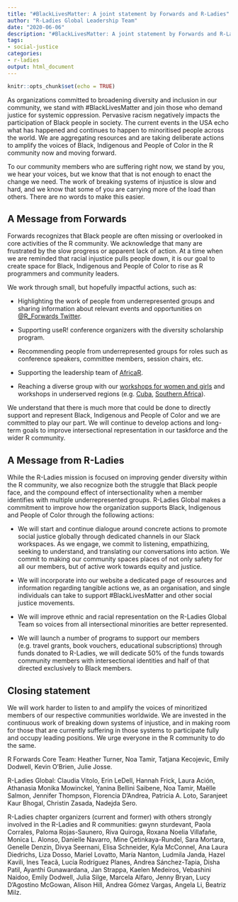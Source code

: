 ```yaml
---
title: "#BlackLivesMatter: A joint statement by Forwards and R-Ladies"
author: "R-Ladies Global Leadership Team"
date: "2020-06-06"
description: "#BlackLivesMatter: A joint statement by Forwards and R-Ladies"
tags: 
- social-justice
categories:
- r-ladies
output: html_document
---
```


```r
knitr::opts_chunk$set(echo = TRUE)
```

As organizations committed to broadening diversity and inclusion in our community, we stand with #BlackLivesMatter and join those who demand justice for systemic oppression. Pervasive racism negatively impacts the participation of Black people in society. The current events in the USA echo what has happened and continues to happen to minoritised people across the world. We are aggregating resources and are taking deliberate actions to amplify the voices of Black, Indigenous and People of Color in the R community now and moving forward.

To our community members who are suffering right now, we stand by you, we hear your voices, but we know that that is not enough to enact the change we need. The work of breaking systems of injustice is slow and hard, and we know that some of you are carrying more of the load than others. There are no words to make this easier.

## A Message from Forwards

Forwards recognizes that Black people are often missing or overlooked in core activities of the R community. We acknowledge that many are frustrated by the slow progress or apparent lack of action. At a time when we are reminded that racial injustice pulls people down, it is our goal to create space for Black, Indigenous and People of Color to rise as R programmers and community leaders.

We work through small, but hopefully impactful actions, such as:

* Highlighting the work of people from underrepresented groups and sharing information about relevant events and opportunities on [@R_Forwards Twitter](https://twitter.com/r_forwards).

* Supporting useR! conference organizers with the diversity scholarship program.

* Recommending people from underrepresented groups for roles such as conference speakers, committee members, session chairs, etc.

* Supporting the leadership team of [AfricaR](https://africa-r.org/).

* Reaching a diverse group with our [workshops for women and girls](https://forwards.github.io/blog/2019/09/22/workshops-for-women-and-girls/) and workshops in underserved regions (e.g. [Cuba](https://forwards.github.io/blog/2018/07/07/havanar/), [Southern Africa](https://forwards.github.io/blog/2020/05/25/southern-africa-project-2020/)).

We understand that there is much more that could be done to directly support and represent Black, Indigenous and People of Color and we are committed to play our part. We will continue to develop actions and long-term goals to improve intersectional representation in our taskforce and the wider R community.

## A Message from R-Ladies

While the R-Ladies mission is focused on improving gender diversity within the R community, we also recognize both the struggle that Black people face, and the compound effect of intersectionality when a member identifies with multiple underrepresented groups. R-Ladies Global makes a commitment to improve how the organization supports Black, Indigenous and People of Color through the following actions:

* We will start and continue dialogue around concrete actions to promote social justice globally through dedicated channels in our Slack workspaces. As we engage, we commit to listening, empathizing, seeking to understand, and translating our conversations into action. We commit to making our community spaces places of not only safety for all our members, but of active work towards equity and justice.

* We will incorporate into our website a dedicated page of resources and information regarding tangible actions we, as an organisation, and single individuals can take to support #BlackLivesMatter and other social justice movements.

* We will improve ethnic and racial representation on the R-Ladies Global Team so voices from all intersectional minorities are better represented.

* We will launch a number of programs to support our members (e.g. travel grants, book vouchers, educational subscriptions) through funds donated to R-Ladies, we will dedicate 50% of the funds towards community members with intersectional identities and half of that directed exclusively to Black members.


## Closing statement 

We will work harder to listen to and amplify the voices of minoritized members of our respective communities worldwide. We are invested in the continuous work of breaking down systems of injustice, and in making room for those that are currently suffering in those systems to participate fully and occupy leading positions. We urge everyone in the R community to do the same.

R Forwards Core Team: Heather Turner, Noa Tamir, Tatjana Kecojevic, Emily Dodwell, Kevin O’Brien, Julie Josse.

R-Ladies Global: Claudia Vitolo, Erin LeDell, Hannah Frick, Laura Ación, Athanasia Monika Mowinckel, Yanina Bellini Saibene, Noa Tamir, Maëlle Salmon, Jennifer Thompson, Florencia D’Andrea, Patricia A. Loto, Saranjeet Kaur Bhogal, Christin Zasada, Nadejda Sero.

R-Ladies chapter organizers (current and former) with others strongly involved in the R-Ladies and R communities: gwynn sturdevant, Paola Corrales, Paloma Rojas-Saunero, Riva Quiroga, Roxana Noelia Villafañe, Monica L. Alonso, Danielle Navarro, Mine Çetinkaya-Rundel, Sara Mortara, Genelle Denzin, Divya Seernani, Elisa Schneider, Kyla McConnel, Ana Laura Diedrichs, Liza Dosso, Mariel Lovatto, María Nanton, Ludmila Janda, Hazel Kavili, Ines Teacã, Lucía Rodríguez Planes, Andrea Sánchez-Tapia, Disha Patil, Ayanthi Gunawardana, Jan Strappa, Kaelen Medeiros, Vebashini Naidoo, Emily Dodwell, Julia Silge, Marcela Alfaro, Jenny Bryan, Lucy D’Agostino McGowan, Alison Hill, Andrea Gómez Vargas, Angela Li, Beatriz Milz.